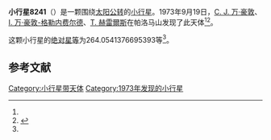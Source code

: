 {{Infobox planet
| bgcolour = #FFFFC0
| name = 8241 Agrius
| symbol = 
| image = 
| caption = 
| discovery = yes
| discovery_ref = 
| discoverer = [[C._J._万·豪敦|C. J. 万·豪敦]]、[[I._万·豪敦-格勒内费尔德|I. 万·豪敦-格勒内费尔德]]、[[T._赫雷爾斯|T. 赫雷爾斯]]
| discovery_site = [[帕洛马山|帕洛马山]] 
| discovered = 1973年9月19日
| designations = yes
| mp_name = 
| named_after = 
| alt_names = 1973 SE1/ 1992 GU3 / 1998 YJ30
| mp_category = [[特洛伊小行星|特洛伊小行星]]
| orbit_ref = <ref name="a">[http://ssd.jpl.nasa.gov/sbdb.cgi?sstr=8241 8241 Agrius] {{Wayback|url=http://ssd.jpl.nasa.gov/sbdb.cgi?sstr=8241 |date=20201124031119 }}，小行星數據庫瀏覽器（JPL Small-Body Database Browser）－[[美国国家航空航天局|美国国家航空航天局]]喷气推进实验室</ref>
| epoch = 2456400.5 (2013年4月18日更新)
| aphelion = {{convert|5.35098132190624|AU|km|3|abbr=on|lk=out}}
| perihelion = {{convert|4.921631052580596|AU|km|3|abbr=on}}
| semimajor = {{convert|5.136306187243418|AU|km|3|abbr=on}}
| eccentricity = 0.041795626
| period = 4251.819159 [[日|日]]<br />11.64[[儒略年|儒略年]]
| avg_speed = 
| inclination = 4.348582153893527
| asc_node = 22.67262651694858
| mean_anomaly = 
| arg_peri = 264.0541376695393
| satellites = 
| physical_characteristics = yes
| dimensions = 
| mass = 
| density = 
| surface_grav = 
| escape_velocity = 
| sidereal_day = 
| axial_tilt = 
| pole_ecliptic_lat = 
| pole_ecliptic_lon = 
| albedo = 
| temperatures= 
| temp_name1 = 
| mean_temp_1 = 
| max_temp_1 = 
| temp_name2 = 
| max_temp_2 = 
| spectral_type = 
| abs_magnitude = 264.0541376695393
}}

'''小行星8241'''（{{lang-en|8241 Agrius}}）是一颗围绕[[太阳|太阳]][[公转|公转]]的[[小行星|小行星]]。1973年9月19日，[[C._J._万·豪敦|C. J. 万·豪敦]]、[[I._万·豪敦-格勒内费尔德|I. 万·豪敦-格勒内费尔德]]、[[T._赫雷爾斯|T. 赫雷爾斯]]在帕洛马山发现了此天体<ref name="a" /><ref>{{cite news|title=小行星列表|url=http://cfa-www.harvard.edu/iau/lists/NumberedMPs.txt|accessdate=2013-07-08|newspaper=哈佛大学|archive-date=2008-05-17|archive-url=https://web.archive.org/web/20080517010638/http://cfa-www.harvard.edu/iau/lists/NumberedMPs.txt|dead-url=no}}</ref>。

这颗小行星的[[绝对星等|绝对星等]]为264.0541376695393等<ref name="a" />。

==参考文献==
{{reflist}}
{{Minor Planet Number|[[小行星8240|小行星8240]]|[[小行星8242|小行星8242]]}}

{{小天体}}

[[Category:小行星带天体|Category:小行星带天体]]
[[Category:1973年发现的小行星|Category:1973年发现的小行星]]

{{asteroid-stub}}